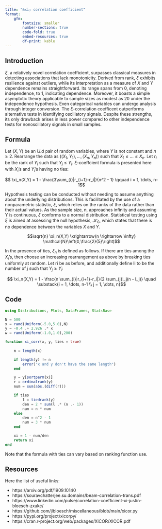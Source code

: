 ```yaml
---
title: "&xi; correlation coefficient"
format: 
    gfm:
        fontsize: smaller
        number-sections: true
        code-fold: true
        embed-resources: true
        df-print: kable
---
```


## Introduction

$\xi$, a relatively novel correlation coefficient, surpasses classical measures in detecting associations that lack monotonicity. Derived from rank, $\xi$ exhibits resilience against outliers, while its interpretation as a measure of $X$ and $Y$ dependence remains straightforward. Its range spans from 0, denoting independence, to 1, indicating dependence. Moreover, it boasts a simple asymptotic theory applicable to sample sizes as modest as 20 under the independence hypothesis. Even categorical variables can undergo analysis through integer conversion. The $\xi$-correlation coefficent outperforms alternative tests in identifying oscillatory signals. Despite these strengths, its only drawback arises in less power compared to other independence tests for nonoscillatory signals in small samples.

## Formula

Let $(X, Y)$ be an $i.i.d$ pair of random variables, where $Y$ is not constant and $n \geq 2$. Rearrange the data as $((X_1, Y_1), \ldots, (X_n, Y_n))$ such that $X_1 \leq \ldots \leq X_n$. Let $r_i$ be the rank of $Y_i$ such that $Y_j \leq Y_i$. $\xi$-coeffcient formula is presented here with $X_i$’s and $Y_i$’s having no ties: 

$$ \xi_n(X,Y) = 1 - \frac{3\sum_{i}|r_{i+1}-r_i|}{n^2 - 1} \qquad i = 1, \dots, n-1$$

Hypothesis testing can be conducted without needing to assume anything about the underlying distributions. This is facilitated by the use of a nonparametric statistic, $\xi$, which relies on the ranks of the data rather than their actual values. As the sample size, n, approaches infinity and assuming Y is continuous, $\xi$ conforms to a normal distribution. Statistical testing using $\xi$ is aimed at assessing the null hypothesis, $\mathcal{H}_0$, which states that there is no dependence between the variables $X$ and $Y$. 

$$\sqrt{n} \xi_n(X,Y) \xrightarrow{n \rightarrow \infty} \mathcal{N}\left(0,\frac{2}{5}\right)$$

In the presence of ties, $\xi_n$ is defined as follows. If there are ties among the $X_i$'s, then choose an increasing rearrangement as above by breaking ties uniformly at random. Let ri be as before, and additionally define li to be the number of $j$ such that $Y_j \geq Y_i$:

$$ \xi_n(X,Y) = 1 - \frac{n \sum_{i}|r_{i+1}-r_i|}{2 \sum_{j}l_j(n - l_j)} \quad \substack{i = 1, \dots, n-1 \\ j = 1, \dots, n}$$



## Code

```julia
using Distributions, Plots, DataFrames, StatsBase

N = 500
x = rand(Uniform(-5.0,5.0),N)
y = -0.4 .+ 2.926 .* x 
w = rand(Uniform(-1.0,1.0),200)

function xi_corr(x, y, ties = true)
    
    n = length(x)

    if length(y) != n
        error("x and y don't have the same length")
    end

    y = y[sortperm(x)]
    r = ordinalrank(y)
    num = sum(abs.(diff(r)))

    if ties
        l = tiedrank(y)
        den = 2 * sum(l .* (n .- 1))
        num = n * num
    else
        den = n^2 - 1
        num = 3 * num
    end

    xi = 1 - num/den
    return xi
end
```

Note that the formula with ties can vary based on ranking function use.

## Resources 

Here the list of useful links:

+ https://arxiv.org/pdf/1909.10140
+ https://souravchatterjee.su.domains/beam-correlation-trans.pdf
+ https://www.linkedin.com/pulse/correlation-coefficient-xi-justin-bloesch-zxukc/
+ https://github.com/jlbloesch/miscellaneous/blob/main/xicor.py
+ https://pypi.org/project/xicorpy/
+ https://cran.r-project.org/web/packages/XICOR/XICOR.pdf
